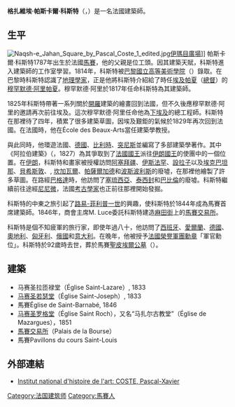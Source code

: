 {{Infobox_Person
| name = 格扎維埃·帕斯卡爾·科斯特<br />Xavier Pascal Coste
|image=Pascal Coste.jpg
|box_width= 200px
|occupation= 建築師
| period = 
|birth_name=
| other_names =
| Sex = 男
|birth_date= 1787年11月26日
|birth_place= [[法國|法國]][[馬賽|馬賽]]
|death_date= {{death date and age|1879|2|8|1787|11|26}}
|death_place= 法國馬賽
| nationality = 法國
| residence =
| party =
| religion =
| spouse = 
| relatives = 
|education= 
| past = 
| work =
|awards= [[法國榮譽軍團勳章|法國榮譽軍團勳章]]
}}

'''格扎維埃·帕斯卡爾·科斯特'''（{{lang-fr|'''Xavier Pascal Coste'''}}，{{bd|1787年|2月8日|1879年|11月26日}}）是一名法國建築師。

== 生平 ==
[[File:Naqsh-e_Jahan_Square_by_Pascal_Coste_1_edited.jpg|thumb]][[伊瑪目廣場|伊瑪目廣場]]]]
帕斯卡爾·科斯特1787年出生於法國[[馬賽|馬賽]]，他的父親是位工頭。因其建築天賦，科斯特進入建築師{{link-fr|Penchaud|Michel-Robert Penchaud}}的工作室學習。1814年，科斯特被[[巴黎|巴黎]][[國立高等美術學院|國立高等美術學院]]（{{lang|fr|École nationale supérieure des Beaux-Arts}}）錄取。在巴黎時科斯特認識了[[地理學家|地理學家]]{{link-fr|Edme François Jomard|Edme François Jomard}}，正是他將科斯特介紹給了時任[[埃及|埃及]][[帕夏|帕夏]]（[[總督|總督]]）的[[穆罕默德·阿里帕夏|穆罕默德·阿里帕夏]]。穆罕默德·阿里於1817年任命科斯特為其建築師。

1825年科斯特帶著一系列關於[[開羅|開羅]]建築的繪畫回到法國，但不久後應穆罕默德·阿里的邀請再次前往埃及。這次穆罕默德·阿里任命他為[[下埃及|下埃及]]的總工程師。科斯特在那裡待了四年，積累了很多建築草圖，因埃及艱鉅的氣候於1829年再次回到法國。在法國時，他在École des Beaux-Arts當任建築學教授。

與此同時，他環遊法國、[[德國|德國]]、[[比利時|比利時]]、[[突尼斯|突尼斯]]並編寫了多部建築學著作。其中《阿拉伯建築》（{{lang-fr|Architecture arabe}}，1827）為其爭取到了[[法國君主列表|法國國王]]派往[[伊朗君主列表|伊朗國王]]的使團中的一個位置。在[[伊朗|伊朗]]，科斯特和畫家{{link-fr|Eugène Flandin|Eugène Flandin}}被授權訪問[[伊朗阿塞拜疆|阿塞拜疆]]、[[伊斯法罕|伊斯法罕]]、[[設拉子|設拉子]]以及[[埃克巴坦那|埃克巴坦那]]、[[貝希斯敦銘文|貝希斯敦]]、{{link-en|Taq-e Bostan|Taq-e Bostan}}, [[坎加瓦爾|坎加瓦爾]]、[[帕薩爾加德|帕薩爾加德]]和[[波斯波利斯|波斯波利斯]]的廢墟，在那裡他繪製了許多草圖。在路經[[巴格達|巴格達]]時，他訪問了[[塞琉西亞|塞琉西亞]]、[[泰西封|泰西封]]和[[巴比倫|巴比倫]]的廢墟。科斯特繼續前往途經[[尼尼微|尼尼微]]，法國[[考古學家|考古學家]]{{link-fr|Paul-Émile Botta|Paul-Émile Botta}}也正前往那裡開始發掘。

科斯特的中東之旅引起了[[路易-菲利普一世|路易-菲利普一世]]的興趣，使科斯特於1844年成為馬賽首席建築師。1846年，商會主席M. Luce委託科斯特建造[[麻田街|麻田街]]上的[[馬賽交易所|馬賽交易所]]。

科斯特是個不知疲軍的旅行家，即使年過八十，他訪問了[[西班牙|西班牙]]、[[愛爾蘭|愛爾蘭]]、[[德國|德國]]、[[奧地利|奧地利]]、[[匈牙利|匈牙利]]、[[俄國|俄國]]和[[意大利|意大利]]。在晚年，他被授予[[法國榮譽軍團勳章|法國榮譽軍團勳章]]「軍官勳位」。科斯特於92歲時去世，葬於馬賽[[聖皮埃爾公墓|聖皮埃爾公墓]]（{{link-fr|cimetière Saint-Pierre|cimetière Saint-Pierre (Marseille)}}）。

== 建築 ==
* 马赛圣拉匝禄堂（Église Saint-Lazare）, 1833
* [[圣若瑟堂_(马赛)|马赛圣若瑟堂]]（Église Saint-Joseph）, 1833
* 馬賽Église de Saint-Barnabé, 1846
* [[圣罗格堂_(马赛)|马赛圣罗格堂]]（Église Saint Roch），又名“马扎尔古教堂”（Église de Mazargues），1851
* [[馬賽交易所|馬賽交易所]]（Palais de la Bourse）
* 馬賽Pavillons du cours Saint-Louis

== 外部連結 ==
{{Commons category|Pascal Coste}}
* {{Fr}} [https://web.archive.org/web/20110721001246/http://www.inha.fr/spip.php?article2257 Institut national d'histoire de l'art: COSTE, Pascal-Xavier]

{{normdaten}}
{{DEFAULTSORT:Coste}}
[[Category:法国建筑师|Category:法国建筑师]]
[[Category:馬賽人|Category:馬賽人]]